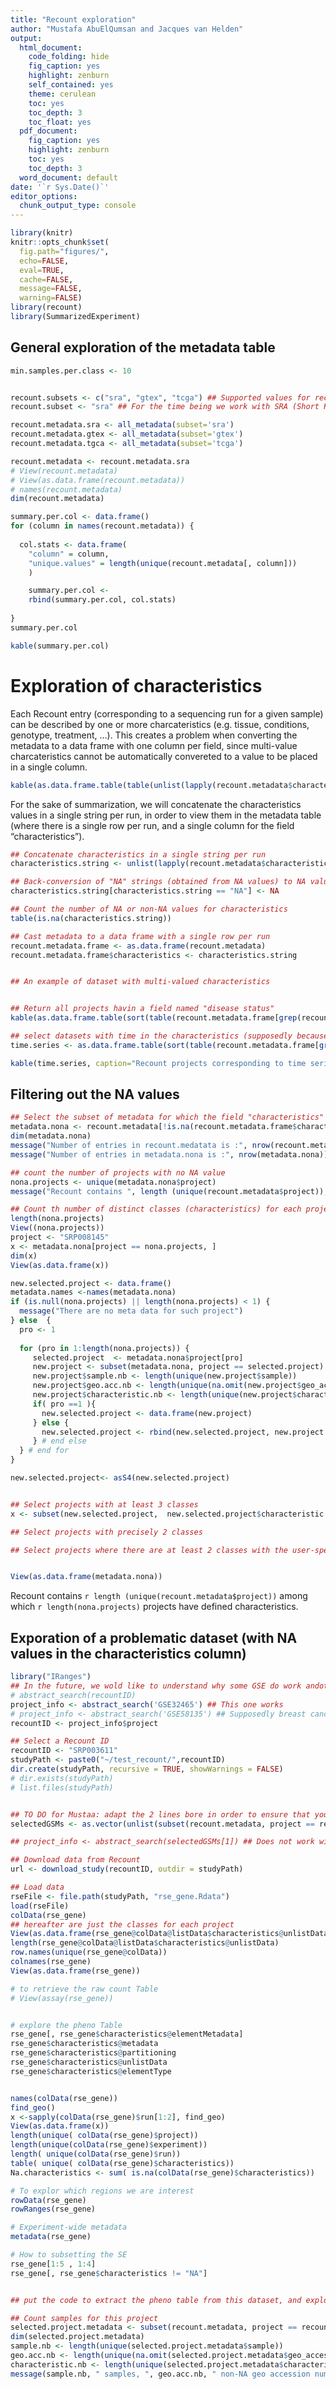 ```yaml
---
title: "Recount exploration"
author: "Mustafa AbuElQumsan and Jacques van Helden"
output:
  html_document:
    code_folding: hide
    fig_caption: yes
    highlight: zenburn
    self_contained: yes
    theme: cerulean
    toc: yes
    toc_depth: 3
    toc_float: yes
  pdf_document:
    fig_caption: yes
    highlight: zenburn
    toc: yes
    toc_depth: 3
  word_document: default
date: '`r Sys.Date()`'
editor_options: 
  chunk_output_type: console
---
```


```r
library(knitr)
knitr::opts_chunk$set(
  fig.path="figures/",
  echo=FALSE, 
  eval=TRUE, 
  cache=FALSE, 
  message=FALSE, 
  warning=FALSE)
library(recount)
library(SummarizedExperiment)
```


## General exploration of the metadata table

```r
min.samples.per.class <- 10


recount.subsets <- c("sra", "gtex", "tcga") ## Supported values for recount subset attribute
recount.subset <- "sra" ## For the time being we work with SRA (Short Read Archive database)

recount.metadata.sra <- all_metadata(subset='sra')
recount.metadata.gtex <- all_metadata(subset='gtex')
recount.metadata.tgca <- all_metadata(subset='tcga')

recount.metadata <- recount.metadata.sra
# View(recount.metadata)
# View(as.data.frame(recount.metadata))
# names(recount.metadata)
dim(recount.metadata)

summary.per.col <- data.frame()
for (column in names(recount.metadata)) {
  
  col.stats <- data.frame(
    "column" = column,
    "unique.values" = length(unique(recount.metadata[, column]))
    )

    summary.per.col <- 
    rbind(summary.per.col, col.stats)
                            
}
summary.per.col

kable(summary.per.col)

```

# Exploration of characteristics

Each Recount entry (corresponding to a sequencing run for a given sample) can be described by one or more charcateristics (e.g. tissue, conditions, genotype, treatment, ...). This creates a problem when converting the metadata to a data frame with one column per field, since multi-value charcateristics cannot be automatically convereted to a value to be placed in a single column. 

```r
kable(as.data.frame.table(table(unlist(lapply(recount.metadata$characteristics, length)))), caption = "Number of values per entry for the characteristics attribute. ")

```

For the sake of summarization, we will concatenate the characteristics values in a single string per run, in order to view them in the metadata table (where there is a single row per run, and a single column for the field "characteristics"). 


```r
## Concatenate characteristics in a single string per run
characteristics.string <- unlist(lapply(recount.metadata$characteristics, paste, collapse="; "))

## Back-conversion of "NA" strings (obtained from NA values) to NA values
characteristics.string[characteristics.string == "NA"] <- NA

## Count the number of NA or non-NA values for characteristics
table(is.na(characteristics.string))

## Cast metadata to a data frame with a single row per run
recount.metadata.frame <- as.data.frame(recount.metadata)
recount.metadata.frame$characteristics <- characteristics.string


## An example of dataset with multi-valued characteristics


## Return all projects havin a field named "disease status"
kable(as.data.frame.table(sort(table(recount.metadata.frame[grep(recount.metadata.frame$characteristics, pattern = "disease status: "), "project"]), decreasing = TRUE)), caption="Recount projects having 'disease status' as field name for the characteristics. ")

## select datasets with time in the characteristics (supposedly because the corresonding experiments are time series)
time.series <- as.data.frame.table(sort(table(recount.metadata.frame[grep(characteristics.string, pattern = "time: "), "project"]), decreasing = TRUE))

kable(time.series, caption="Recount projects corresponding to time series (the characteristics field contains 'time:'")

```







## Filtering out the NA values

```r
## Select the subset of metadata for which the field "characteristics" is defined
metadata.nona <- recount.metadata[!is.na(recount.metadata.frame$characteristics), ]
dim(metadata.nona)
message("Number of entries in recount.medatata is :", nrow(recount.metadata.frame))
message("Number of entries in metadata.nona is :", nrow(metadata.nona))

## count the number of projects with no NA value
nona.projects <- unique(metadata.nona$project)
message("Recount contains ", length (unique(recount.metadata$project)), " among which ", length(nona.projects), " projects have defined characteristics. These are the ones we can work with ")

## Count th number of distinct classes (characteristics) for each project
length(nona.projects)
View((nona.projects))
project <- "SRP008145"
x <- metadata.nona[project == nona.projects, ]
dim(x)
View(as.data.frame(x))

new.selected.project <- data.frame()
metadata.names <-names(metadata.nona)
if (is.null(nona.projects) || length(nona.projects) < 1) {
  message("There are no meta data for such project")
} else  {
  pro <- 1
  
  for (pro in 1:length(nona.projects)) {
     selected.project  <- metadata.nona$project[pro]
     new.project <- subset(metadata.nona, project == selected.project)
     new.project$sample.nb <- length(unique(new.project$sample))
     new.project$geo.acc.nb <- length(unique(na.omit(new.project$geo_accession)))
     new.project$characteristic.nb <- length(unique(new.project$characteristics))
     if( pro ==1 ){
       new.selected.project <- data.frame(new.project)
     } else {
       new.selected.project <- rbind(new.selected.project, new.project )
     } # end else 
  } # end for
}

new.selected.project<- asS4(new.selected.project)


## Select projects with at least 3 classes
x <- subset(new.selected.project,  new.selected.project$characteristic.nb > 3)

## Select projects with precisely 2 classes

## Select projects where there are at least 2 classes with the user-specified min number of samples (parameter previously defined)


View(as.data.frame(metadata.nona))

```


Recount contains `r length (unique(recount.metadata$project))` among which `r length(nona.projects)` projects have defined characteristics. 


## Exporation of a problematic dataset (with NA values in the characteristics column)



```r
library("IRanges")
## In the future, we wold like to understand why some GSE do work andother ones not
# abstract_search(recountID)
project_info <- abstract_search('GSE32465') ## This one works
# project_info <- abstract_search('GSE58135') ## Supposedly breast cancer
recountID <- project_info$project

## Select a Recount ID
recountID <- "SRP003611"
studyPath <- paste0("~/test_recount/",recountID)
dir.create(studyPath, recursive = TRUE, showWarnings = FALSE)
# dir.exists(studyPath)
# list.files(studyPath)


## TO DO for Mustaa: adapt the 2 lines bore in order to ensure that you get the right GSE for the recountID
selectedGSMs <- as.vector(unlist(subset(recount.metadata, project == recountID, select="geo_accession")))

## project_info <- abstract_search(selectedGSMs[1]) ## Does not work with GSM instead of GSE

## Download data from Recount
url <- download_study(recountID, outdir = studyPath)

## Load data
rseFile <- file.path(studyPath, "rse_gene.Rdata")
load(rseFile)
colData(rse_gene)
## hereafter are just the classes for each project
View(as.data.frame(rse_gene@colData@listData$characteristics@unlistData))
length(rse_gene@colData@listData$characteristics@unlistData)
row.names(unique(rse_gene@colData))
colnames(rse_gene)
View(as.data.frame(rse_gene))

# to retrieve the raw count Table
# View(assay(rse_gene))


# explore the pheno Table
rse_gene[, rse_gene$characteristics@elementMetadata]
rse_gene$characteristics@metadata
rse_gene$characteristics@partitioning
rse_gene$characteristics@unlistData
rse_gene$characteristics@elementType


names(colData(rse_gene))
find_geo()
x <-sapply(colData(rse_gene)$run[1:2], find_geo)
View(as.data.frame(x))
length(unique( colData(rse_gene)$project))
length(unique(colData(rse_gene)$experiment))
length( unique(colData(rse_gene)$run))
table( unique( colData(rse_gene)$characteristics))
Na.characteristics <- sum( is.na(colData(rse_gene)$characteristics))

# To explor which regions we are interest 
rowData(rse_gene)
rowRanges(rse_gene)

# Experiment-wide metadata
metadata(rse_gene)

# How to subsetting the SE
rse_gene[1:5 , 1:4]
rse_gene[, rse_gene$characteristics != "NA"]


## put the code to extract the pheno table from this dataset, and explore it!Are there several interesting columns tere ? 

## Count samples for this project
selected.project.metadata <- subset(recount.metadata, project == recountID)
dim(selected.project.metadata)
sample.nb <- length(unique(selected.project.metadata$sample))
geo.acc.nb <- length(unique(na.omit(selected.project.metadata$geo_accession)))
characteristic.nb <- length(unique(selected.project.metadata$characteristics))
message(sample.nb, " samples, ", geo.acc.nb, " non-NA geo accession numbers, ", "classes Number:", characteristic.nb  )

```


